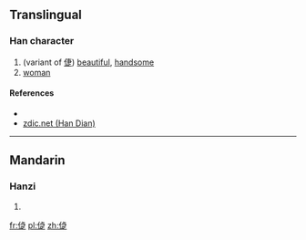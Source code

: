 ==Translingual==

===Han character===
{{Han char|rn=9|rad=人|as=09|sn=11|four=|canj=OYSO}}

# (variant of [[倢]]) [[beautiful]], [[handsome]]
# [[woman]]

====References====
* {{Han ref|kx=0112.071|dkj=00925|hdz=10189.011|uh=507C|ud=20604}}
*[http://www.zdic.net/zd/zi/ZdicE5Zdic81ZdicBC.htm zdic.net (Han Dian)]

----

==Mandarin==

===Hanzi===
{{cmn-hanzi|pin=[[jié]] ([[jie2]])|wg=chieh<sup>2</sup>}}

# {{defn|lang=cmn|sort=人09}}

[[fr:偼]]
[[pl:偼]]
[[zh:偼]]